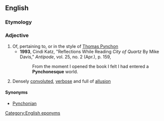 ==English==

===Etymology===
{{suffix|en|Pynchon|esque}}

===Adjective===
{{en-adj}}

# Of, pertaining to, or in the style of [[w:Thomas Pynchon|Thomas Pynchon]]
#* '''1993''', Cindi Katz, "Reflections While Reading ''City of Quartz'' By Mike Davis," ''Antipode'', vol. 25, no. 2 (Apr.), p. 159,
#*: From the moment I opened the book I felt I had entered a '''Pynchonesque''' world.
# Densely [[convoluted]], [[verbose]] and full of [[allusion]]

====Synonyms====
* [[Pynchonian]]

[[Category:English eponyms]]